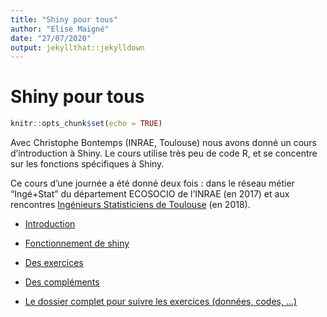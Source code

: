 ```yaml
---
title: "Shiny pour tous"
author: "Elise Maigné"
date: "27/07/2020"
output: jekyllthat::jekylldown
---
```




# Shiny pour tous

```r
knitr::opts_chunk$set(echo = TRUE)
```

Avec Christophe Bontemps (INRAE, Toulouse) nous avons donné un cours d'introduction à Shiny.
Le cours utilise très peu de code R, et se concentre sur les fonctions spécifiques à Shiny. 

Ce cours d'une journée a été donné deux fois : dans le réseau métier "Ingé+Stat" du département ECOSOCIO de l'INRAE (en 2017) et aux rencontres [Ingénieurs Statisticiens de Toulouse](http://www.thibault.laurent.free.fr/ingestat.html) (en 2018).


- <a href="pdf/shiny_0_CoursePresentation.pdf" target="_blank">Introduction</a>

- <a href="pdf/shiny_1_Server-ui.pdf" target="_blank">Fonctionnement de shiny</a>

- <a href="pdf/shiny_2_Exercices.pdf" target="_blank">Des exercices</a>

- <a href="pdf/shiny_3_Extensions.pdf" target="_blank">Des compléments</a>

- <a href="pdf/2018_FORMATION_SHINY_complet.zip" target="_blank">Le dossier complet pour suivre les exercices (données, codes, ...)</a>
